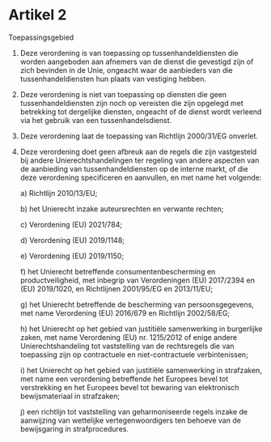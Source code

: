 # **Artikel 2**

Toepassingsgebied

1. Deze verordening is van toepassing op tussenhandeldiensten die worden aangeboden aan afnemers van de dienst die gevestigd zijn of zich bevinden in de Unie, ongeacht waar de aanbieders van die tussenhandeldiensten hun plaats van vestiging hebben.

2. Deze verordening is niet van toepassing op diensten die geen tussenhandeldiensten zijn noch op vereisten die zijn opgelegd met betrekking tot dergelijke diensten, ongeacht of de dienst wordt verleend via het gebruik van een tussenhandelsdienst.

3. Deze verordening laat de toepassing van Richtlijn 2000/31/EG onverlet.

4. Deze verordening doet geen afbreuk aan de regels die zijn vastgesteld bij andere Unierechtshandelingen ter regeling van andere aspecten van de aanbieding van tussenhandeldiensten op de interne markt, of die deze verordening specificeren en aanvullen, en met name het volgende:

   a) Richtlijn 2010/13/EU;

   b) het Unierecht inzake auteursrechten en verwante rechten;

   c) Verordening (EU) 2021/784;

   d) Verordening (EU) 2019/1148;

   e) Verordening (EU) 2019/1150;

   f) het Unierecht betreffende consumentenbescherming en productveiligheid, met inbegrip van Verordeningen (EU) 2017/2394 en (EU) 2019/1020, en Richtlijnen 2001/95/EG en 2013/11/EU;

   g) het Unierecht betreffende de bescherming van persoonsgegevens, met name Verordening (EU) 2016/679 en Richtlijn 2002/58/EG;

   h) het Unierecht op het gebied van justitiële samenwerking in burgerlijke zaken, met name Verordening (EU) nr. 1215/2012 of enige andere Unierechtshandeling tot vaststelling van de rechtsregels die van toepassing zijn op contractuele en niet-contractuele verbintenissen;

   i) het Unierecht op het gebied van justitiële samenwerking in strafzaken, met name een verordening betreffende het Europees bevel tot verstrekking en het Europees bevel tot bewaring van elektronisch bewijsmateriaal in strafzaken;

   j) een richtlijn tot vaststelling van geharmoniseerde regels inzake de aanwijzing van wettelijke vertegenwoordigers ten behoeve van de bewijsgaring in strafprocedures.

